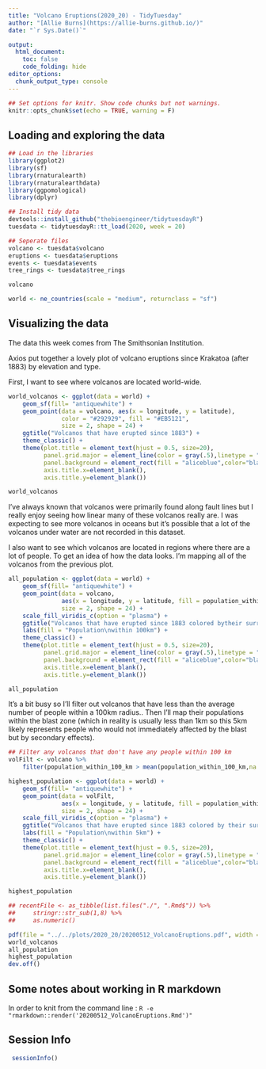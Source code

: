 ```yaml
---
title: "Volcano Eruptions(2020_20) - TidyTuesday"
author: "[Allie Burns](https://allie-burns.github.io/)"
date: "`r Sys.Date()`"

output:
  html_document:
    toc: false
    code_folding: hide
editor_options:
  chunk_output_type: console
---
```



```r
## Set options for knitr. Show code chunks but not warnings.
knitr::opts_chunk$set(echo = TRUE, warning = F)
```

## Loading and exploring the data

```r
## Load in the libraries
library(ggplot2)
library(sf)
library(rnaturalearth)
library(rnaturalearthdata)
library(ggpomological)
library(dplyr)

## Install tidy data
devtools::install_github("thebioengineer/tidytuesdayR")
tuesdata <- tidytuesdayR::tt_load(2020, week = 20)

## Seperate files
volcano <- tuesdata$volcano
eruptions <- tuesdata$eruptions
events <- tuesdata$events
tree_rings <- tuesdata$tree_rings

volcano

world <- ne_countries(scale = "medium", returnclass = "sf")
```

## Visualizing the data
The data this week comes from The Smithsonian Institution.

Axios put together a lovely plot of volcano eruptions since Krakatoa (after 1883) by elevation and type.

First, I want to see where volcanos are located world-wide. 

```r
world_volcanos <- ggplot(data = world) +
    geom_sf(fill= "antiquewhite") +
    geom_point(data = volcano, aes(x = longitude, y = latitude),
               color = "#292929", fill = "#EB5121",
               size = 2, shape = 24) +
    ggtitle("Volcanos that have erupted since 1883") +
    theme_classic() +
    theme(plot.title = element_text(hjust = 0.5, size=20),
          panel.grid.major = element_line(color = gray(.5),linetype = "dashed",size = 0.5),
          panel.background = element_rect(fill = "aliceblue",color="black"),
          axis.title.x=element_blank(),
          axis.title.y=element_blank())

world_volcanos
```

I've always known that volcanos were primarily found along fault lines but I really enjoy seeing how linear many of these volcanos really are.  I was expecting to see more volcanos in oceans but it's possible that a lot of the volcanos under water are not recorded in this dataset.

I also want to see which volcanos are located in regions where there are a lot of people. To get an idea of how the data looks. I'm mapping all of the volcanos from the previous plot. 

```r
all_population <- ggplot(data = world) +
    geom_sf(fill= "antiquewhite") +
    geom_point(data = volcano,
               aes(x = longitude, y = latitude, fill = population_within_100_km),
               size = 2, shape = 24) +
    scale_fill_viridis_c(option = "plasma") +
    ggtitle("Volcanos that have erupted since 1883 colored bytheir surrounding populations ") +
    labs(fill = "Population\nwithin 100km") +
    theme_classic() +
    theme(plot.title = element_text(hjust = 0.5, size=20),
          panel.grid.major = element_line(color = gray(.5),linetype = "dashed",size = 0.5),
          panel.background = element_rect(fill = "aliceblue",color="black"),
          axis.title.x=element_blank(),
          axis.title.y=element_blank())

all_population

```

It's a bit busy so I'll filter out volcanos that have less than the average number of people within a 100km radius..  Then I'll map their populations within the blast zone (which in reality is usually less than 1km so this 5km likely represents people who would not immediately affected by the blast but by secondary effects).

```r
## Filter any volcanos that don't have any people within 100 km
volFilt <- volcano %>%
    filter(population_within_100_km > mean(population_within_100_km,na.rm=TRUE))

highest_population <- ggplot(data = world) +
    geom_sf(fill= "antiquewhite") +
    geom_point(data = volFilt,
               aes(x = longitude, y = latitude, fill = population_within_5_km),
               size = 2, shape = 24) +
    scale_fill_viridis_c(option = "plasma") +
    ggtitle("Volcanos that have erupted since 1883 colored by their surrounding populations ") +
    labs(fill = "Population\nwithin 5km") +
    theme_classic() +
    theme(plot.title = element_text(hjust = 0.5, size=20),
          panel.grid.major = element_line(color = gray(.5),linetype = "dashed",size = 0.5),
          panel.background = element_rect(fill = "aliceblue",color="black"),
          axis.title.x=element_blank(),
          axis.title.y=element_blank())

highest_population

```

```r
## recentFile <- as_tibble(list.files("./", ".Rmd$")) %>%
##     stringr::str_sub(1,8) %>%
##     as.numeric()

pdf(file = "../../plots/2020_20/20200512_VolcanoEruptions.pdf", width = 12, height = 7)
world_volcanos
all_population
highest_population
dev.off()
```


## Some notes about working in R markdown
In order to knit from the command line :  `R -e "rmarkdown::render('20200512_VolcanoEruptions.Rmd')" `

## Session Info
```r
 sessionInfo()
```

